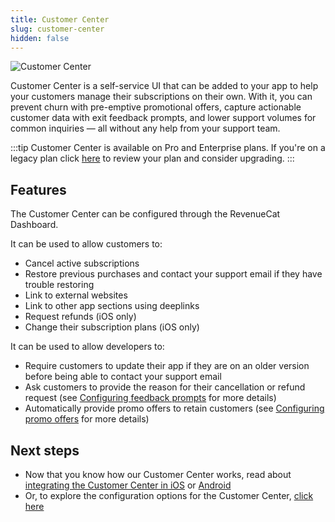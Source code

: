 ```yaml
---
title: Customer Center
slug: customer-center
hidden: false
---
```


![Customer Center](/docs_images/customer-center/customer-center.jpeg)

Customer Center is a self-service UI that can be added to your app to help your customers manage their subscriptions on their own. With it, you can prevent churn with pre-emptive promotional offers, capture actionable customer data with exit feedback prompts, and lower support volumes for common inquiries — all without any help from your support team.

:::tip
Customer Center is available on Pro and Enterprise plans. If you're on a legacy plan click [here](https://app.revenuecat.com/settings/billing) to review your plan and consider upgrading.
:::



<YouTubeEmbed videoId="3m-7u9Poo0Q" title="Introducing Customer Center" />

## Features

The Customer Center can be configured through the RevenueCat Dashboard.

It can be used to allow customers to:

- Cancel active subscriptions
- Restore previous purchases and contact your support email if they have trouble restoring
- Link to external websites
- Link to other app sections using deeplinks
- Request refunds (iOS only)
- Change their subscription plans (iOS only)

It can be used to allow developers to:

- Require customers to update their app if they are on an older version before being able to contact your support email
- Ask customers to provide the reason for their cancellation or refund request (see [Configuring feedback prompts](/tools/customer-center/customer-center-configuration#feedback-prompts-1) for more details)
- Automatically provide promo offers to retain customers (see [Configuring promo offers](/tools/customer-center/customer-center-configuration#promotional-offers-1) for more details)

## Next steps

- Now that you know how our Customer Center works, read about [integrating the Customer Center in iOS](/tools/customer-center/customer-center-integration) or [Android](/tools/customer-center/customer-center-integration-android)
- Or, to explore the configuration options for the Customer Center, [click here](/tools/customer-center/customer-center-configuration)
